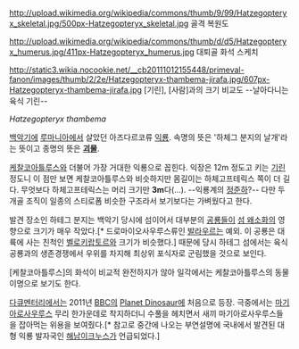 http://upload.wikimedia.org/wikipedia/commons/thumb/9/99/Hatzegopteryx_skeletal.jpg/500px-Hatzegopteryx_skeletal.jpg
골격 복원도

http://upload.wikimedia.org/wikipedia/commons/thumb/d/d5/Hatzegopteryx_humerus.jpg/411px-Hatzegopteryx_humerus.jpg
대퇴골 화석 스케치

http://static3.wikia.nocookie.net/__cb20111012155448/primeval-fanon/images/thumb/2/2e/Hatzegopteryx-thambema-jirafa.jpg/607px-Hatzegopteryx-thambema-jirafa.jpg
[기린], [사람]과의 크기 비교도
--날아다니는 육식 기린--

''Hatzegopteryx thambema''

[[백악기]]에 [[루마니아]]에서 살았던 아즈다르코류 [[익룡]]. 속명의 뜻은 '하체그 분지의 날개'라는 뜻이고 종명의 뜻은 '''[[괴물]]'''.

[[케찰코아틀루스]]와 더불어 가장 거대한 익룡으로 꼽힌다. 익장은 12m 정도고 키는 [[기린]] 정도니 이 점만 보면 케찰코아틀루스와 비슷하지만 몸길이는 하체고프테릭스 쪽이 더 길다. 무엇보다 하체고프테릭스는 머리 크기만 '''3m'''다(...). --익룡계의 [[정준하]]?-- 다만 두개골 조직이 일종의 스티로폼 비슷한 구조라서 보기보다는 가벼웠다고 한다.

발견 장소인 하테그 분지는 백악기 당시에 섬이어서 대부분의 [[공룡]]들이 [[섬 왜소화]]의 영향으로 크기가 매우 작았다.[* 드로마이오사우루스류인 [[발라우르]]는 예외. 이 공룡은 대륙에 사는 친척인 [[벨로키랍토르]]와 크기가 비슷했다.] 때문에 당시 하테그 섬에서는 육식공룡과의 생존경쟁에서 우위를 차지해 최상위 포식자로 군림했을 것으로 보인다.

[케찰코아틀루스]의 화석이 비교적 완전하지가 않아 일각에서는 케찰코아틀루스의 동물이명으로 보기도 한다.

[[다큐멘터리]]에서는 2011년 [[BBC]]의 [[Planet Dinosaur]]에 처음으로 등장. 극중에서는 [[마기아로사우루스]] 무리 한가운데로 착지하더니 수풀을 헤치면서 새끼 마기아로사우루스들을 잡아먹는 위용을 보여줬다.[* 참고로 중간에 나오는 부연설명에 국내에서 발견된 대형 익룡 발자국인 [[해남이크누스]]가 언급되었다.]
